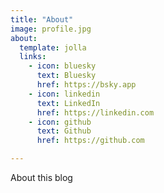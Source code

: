 ```yaml
---
title: "About"
image: profile.jpg
about:
  template: jolla
  links:
    - icon: bluesky
      text: Bluesky
      href: https://bsky.app
    - icon: linkedin
      text: LinkedIn
      href: https://linkedin.com
    - icon: github
      text: Github
      href: https://github.com

---
```


About this blog
